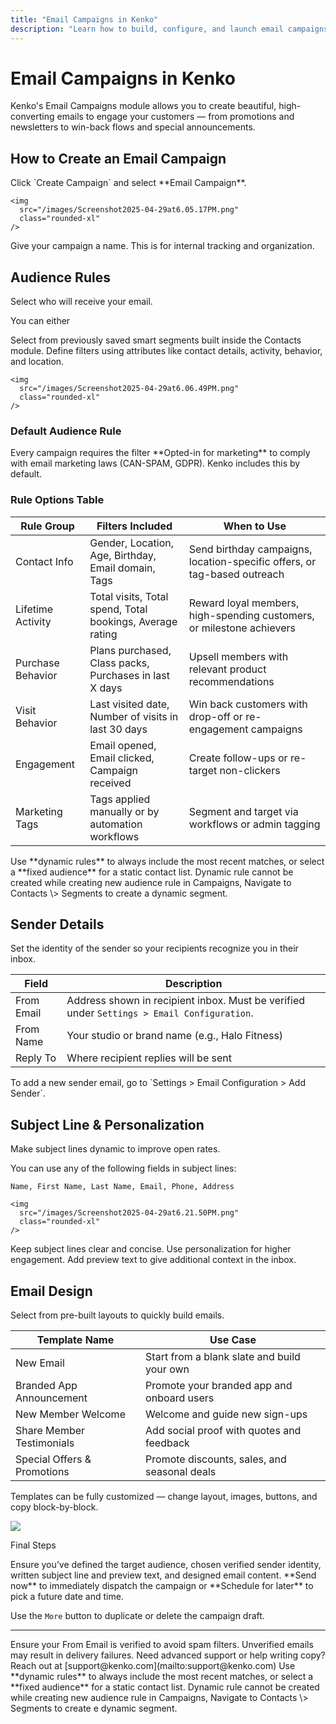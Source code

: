 ```yaml
---
title: "Email Campaigns in Kenko"
description: "Learn how to build, configure, and launch email campaigns inside Kenko."
---
```


# Email Campaigns in Kenko

Kenko's Email Campaigns module allows you to create beautiful, high-converting emails to engage your customers — from promotions and newsletters to win-back flows and special announcements.

## How to Create an Email Campaign

<Steps>
  <Step title="Navigate to Marketing > Campaigns">
    Click `Create Campaign` and select **Email Campaign**.

    <img
      src="/images/Screenshot2025-04-29at6.05.17PM.png"
      class="rounded-xl"
    />
  </Step>
  <Step title="Set Campaign Metadata">
    Give your campaign a name. This is for internal tracking and organization.
  </Step>
</Steps>

## Audience Rules

Select who will receive your email.

You can either

<AccordionGroup>
  <Accordion title="Use an Existing Segment" icon="users">
    Select from previously saved smart segments built inside the Contacts module.
  </Accordion>
  <Accordion title="Create a New Audience Rule" icon="sliders">
    Define filters using attributes like contact details, activity, behavior, and location.

    <img
      src="/images/Screenshot2025-04-29at6.06.49PM.png"
      class="rounded-xl"
    />
  </Accordion>
</AccordionGroup>

### Default Audience Rule

<Info>
  Every campaign requires the filter **Opted-in for marketing** to comply with email marketing laws (CAN-SPAM, GDPR). Kenko includes this by default.
</Info>

### Rule Options Table

| Rule Group        | Filters Included                                          | When to Use                                                              |
| ----------------- | --------------------------------------------------------- | ------------------------------------------------------------------------ |
| Contact Info      | Gender, Location, Age, Birthday, Email domain, Tags       | Send birthday campaigns, location-specific offers, or tag-based outreach |
| Lifetime Activity | Total visits, Total spend, Total bookings, Average rating | Reward loyal members, high-spending customers, or milestone achievers    |
| Purchase Behavior | Plans purchased, Class packs, Purchases in last X days    | Upsell members with relevant product recommendations                     |
| Visit Behavior    | Last visited date, Number of visits in last 30 days       | Win back customers with drop-off or re-engagement campaigns              |
| Engagement        | Email opened, Email clicked, Campaign received            | Create follow-ups or re-target non-clickers                              |
| Marketing Tags    | Tags applied manually or by automation workflows          | Segment and target via workflows or admin tagging                        |

<Info>
  Use **dynamic rules** to always include the most recent matches, or select a **fixed audience** for a static contact list.
</Info>

<Note>
  Dynamic rule cannot be created while creating new audience rule in Campaigns, Navigate to Contacts \> Segments to create a dynamic segment.
</Note>

## Sender Details

Set the identity of the sender so your recipients recognize you in their inbox.

| Field      | Description                                                                                |
| ---------- | ------------------------------------------------------------------------------------------ |
| From Email | Address shown in recipient inbox. Must be verified under `Settings > Email Configuration`. |
| From Name  | Your studio or brand name (e.g., Halo Fitness)                                             |
| Reply To   | Where recipient replies will be sent                                                       |

<Info>
  To add a new sender email, go to `Settings > Email Configuration > Add Sender`.
</Info>

## Subject Line & Personalization

Make subject lines dynamic to improve open rates.

<AccordionGroup>
  <Accordion title="Personalization Fields" icon="sparkles">
    You can use any of the following fields in subject lines:

    Name, First Name, Last Name, Email, Phone, Address

    <img
      src="/images/Screenshot2025-04-29at6.21.50PM.png"
      class="rounded-xl"
    />
  </Accordion>
  <Accordion title="Best Practices" icon="lightbulb">
    Keep subject lines clear and concise. Use personalization for higher engagement. Add preview text to give additional context in the inbox.
  </Accordion>
</AccordionGroup>

## Email Design

Select from pre-built layouts to quickly build emails.

| Template Name               | Use Case                                     |
| --------------------------- | -------------------------------------------- |
| New Email                   | Start from a blank slate and build your own  |
| Branded App Announcement    | Promote your branded app and onboard users   |
| New Member Welcome          | Welcome and guide new sign-ups               |
| Share Member Testimonials   | Add social proof with quotes and feedback    |
| Special Offers & Promotions | Promote discounts, sales, and seasonal deals |

<Info>
  Templates can be fully customized — change layout, images, buttons, and copy block-by-block.
</Info>

<img
  src="/images/Screenshot2025-04-29at6.22.42PM.png"
  class="rounded-xl"
/>

Final Steps

<AccordionGroup>
  <Accordion title="Final Checklist Before Sending" icon="circle-check">
    Ensure you’ve defined the target audience, chosen verified sender identity, written subject line and preview text, and designed email content.
  </Accordion>
  <Accordion title="Send Options" icon="paper-plane">
    **Send now** to immediately dispatch the campaign or **Schedule for later** to pick a future date and time.
  </Accordion>
</AccordionGroup>

Use the `More` button to duplicate or delete the campaign draft.

---

<Warning>
  Ensure your From Email is verified to avoid spam filters. Unverified emails may result in delivery failures.
</Warning>

<Info>
  Need advanced support or help writing copy? Reach out at [support@kenko.com](mailto:support@kenko.com)
</Info>


<Info>
  Use **dynamic rules** to always include the most recent matches, or select a **fixed audience** for a static contact list.
</Info>

<Note>
  Dynamic rule cannot be created while creating new audience rule in Campaigns, Navigate to Contacts \> Segments  to create e dynamic segment.
</Note>